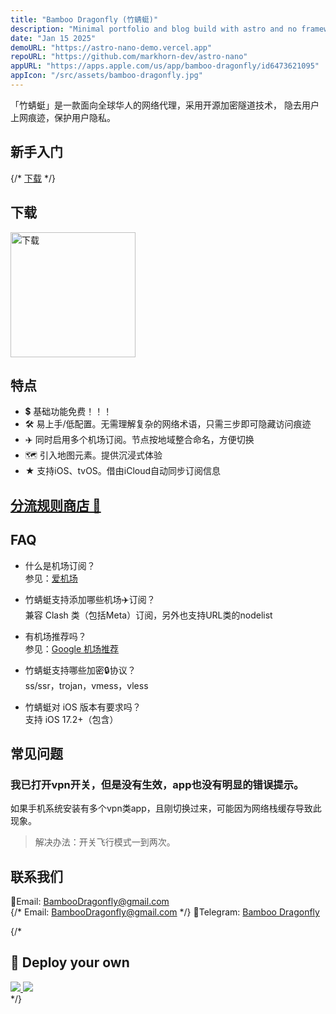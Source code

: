 ```yaml
---
title: "Bamboo Dragonfly (竹蜻蜓)"
description: "Minimal portfolio and blog build with astro and no frameworks."
date: "Jan 15 2025"
demoURL: "https://astro-nano-demo.vercel.app"
repoURL: "https://github.com/markhorn-dev/astro-nano"
appURL: "https://apps.apple.com/us/app/bamboo-dragonfly/id6473621095"
appIcon: "/src/assets/bamboo-dragonfly.jpg"
---
```


「竹蜻蜓」是一款面向全球华人的网络代理，采用开源加密隧道技术，
隐去用户上网痕迹，保护用户隐私。

## 新手入门
<YouTube id="https://youtu.be/A8ZgBa1SPVY" />  
{/* <a href="https://apps.apple.com/us/app/bamboo-dragonfly/id6473621095">下载</a> */}

## 下载
<div class="flex gap-2">
<a href="https://apps.apple.com/us/app/bamboo-dragonfly/id6473621095">
  <img src="/download-appstore.png" alt="下载"  width="200" />
</a>
</div>

## 特点
- 💲 基础功能免费！！！
- 🛠️ 易上手/低配置。无需理解复杂的网络术语，只需三步即可隐藏访问痕迹
- ✈️ 同时启用多个机场订阅。节点按地域整合命名，方便切换
- 🗺️ 引入地图元素。提供沉浸式体验
- ★ 支持iOS、tvOS。借由iCloud自动同步订阅信息

## [分流规则商店 🔗](/apps/bamboo-dragonfly/rule-providers)

## FAQ
- 什么是机场订阅？   
参见：[爱机场](https://aijichang.xyz/6190/)

- 竹蜻蜓支持添加哪些机场✈️订阅？   
兼容 Clash 类（包括Meta）订阅，另外也支持URL类的nodelist

- 有机场推荐吗？   
参见：[Google 机场推荐](https://www.google.com.hk/search?q=%E6%9C%BA%E5%9C%BA%E6%8E%A8%E8%8D%90&oq=%E6%9C%BA%E5%9C%BA%E6%8E%A8%E8%8D%90&gs_lcrp=EgZjaHJvbWUyBggAEEUYOTILCAEQABgKGBMYgAQyDAgCEAAYChgMGBMYHjIMCAMQABgKGAwYExgeMgwIBBAuGAoYDBgTGB4yDAgFEAAYChgMGBMYHjIKCAYQABgMGBMYHjIMCAcQLhgKGAwYExgeMgoICBAAGAwYExgeMhIICRAuGAoYDBgTGB4YxwEY0QPSAQg3OTE0ajBqN6gCALACAA&sourceid=chrome&ie=UTF-8)

- 竹蜻蜓支持哪些加密🔒协议？   
ss/ssr，trojan，vmess，vless

- 竹蜻蜓对 iOS 版本有要求吗？   
支持 iOS 17.2+（包含）

## 常见问题

### 我已打开vpn开关，但是没有生效，app也没有明显的错误提示。   
如果手机系统安装有多个vpn类app，且刚切换过来，可能因为网络栈缓存导致此现象。   
> 解决办法：开关飞行模式一到两次。

## 联系我们
📧Email: [BambooDragonfly@gmail.com](mailto:rootxigua+BambooDragonfly@gmail.com)  
{/* Email: <a href="mailto:rootxigua+BambooDragonfly@gmail.com">BambooDragonfly@gmail.com</a>   */}
🤖Telegram: [Bamboo Dragonfly](https://t.me/+0HOqseq-ENQ0NWJh)

{/* 
## 🚀 Deploy your own

<div class="flex gap-2">
  <a target="_blank" aria-label="Deploy with Vercel" href="https://vercel.com/new/clone?repository-url=https://github.com/markhorn-dev/astro-nano">
    <img src="/deploy_vercel.svg" />
  </a>
  <a target="_blank" aria-label="Deploy with Netlify" href="https://app.netlify.com/start/deploy?repository=https://github.com/markhorn-dev/astro-nano">
    <img src="/deploy_netlify.svg" />
  </a>
</div>
 */}


